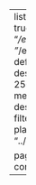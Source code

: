 ---
listing:
  - categories: true
    contents: 
    - "*/en.ipynb"
    - "*/en.qmd"
    type: default
    max-description-length: 250
    date-format: medium
    sort: "date desc"
    sort-ui: true
    filter-ui: true
    image-placeholder: "../image/default.jpg"
    
page-layout: full
comments: false
---